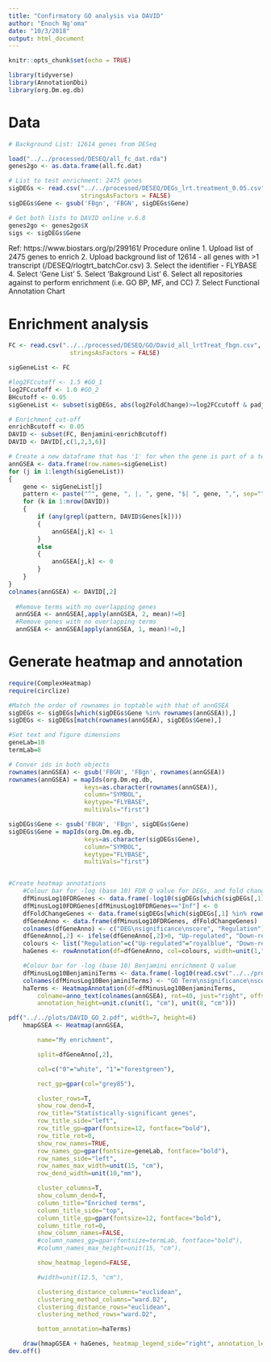 ```yaml
---
title: "Confirmatory GO analysis via DAVID"
author: "Enoch Ng'oma"
date: "10/3/2018"
output: html_document
---
```


```r
knitr::opts_chunk$set(echo = TRUE)

library(tidyverse)
library(AnnotationDbi)
library(org.Dm.eg.db)
```

# Data

```r
# Background List: 12614 genes from DESeq

load("../../processed/DESEQ/all_fc_dat.rda")
genes2go <- as.data.frame(all.fc.dat)

# List to test enrichment: 2475 genes
sigDEGs <- read.csv("../../processed/DESEQ/DEGs_lrt.treatment_0.05.csv",
                    stringsAsFactors = FALSE)
sigDEGs$Gene <- gsub('FBgn', 'FBGN', sigDEGs$Gene)

# Get both lists to DAVID online v.6.8
genes2go <- genes2go$X
sigs <- sigDEGs$Gene
```
Ref: https://www.biostars.org/p/299161/
Procedure online
1. Upload list of 2475 genes to enrich
2. Upload background list of 12614 - all genes with >1 transcript (/DESEQ/rlogtrt_batchCor.csv)
3. Select the identifier - FLYBASE
4. Select 'Gene List'
5. Select 'Bakground List'
6. Select all repositories against to perform enrichment (i.e. GO BP, MF, and CC) 
7. Select Functional Annotation Chart


# Enrichment analysis

```r
FC <- read.csv("../../processed/DESEQ/GO/David_all_lrtTreat_fbgn.csv", 
                 stringsAsFactors = FALSE)

sigGeneList <- FC

#log2FCcutoff <- 1.5 #GO_1
log2FCcutoff <- 1.0 #GO_2
BHcutoff <- 0.05
sigGeneList <- subset(sigDEGs, abs(log2FoldChange)>=log2FCcutoff & padj<=BHcutoff)[,1]

# Enrichment cut-off
enrichBcutoff <- 0.05
DAVID <- subset(FC, Benjamini<enrichBcutoff)
DAVID <- DAVID[,c(1,2,3,6)]

# Create a new dataframe that has '1' for when the gene is part of a term, and '0' when not
annGSEA <- data.frame(row.names=sigGeneList)
for (j in 1:length(sigGeneList))
{
    gene <- sigGeneList[j]
    pattern <- paste("^", gene, ", |, ", gene, "$| ", gene, ",", sep="")
    for (k in 1:nrow(DAVID))
    {
        if (any(grepl(pattern, DAVID$Genes[k])))
        {
            annGSEA[j,k] <- 1
        }
        else
        {
            annGSEA[j,k] <- 0
        }
    }
}
colnames(annGSEA) <- DAVID[,2]
  
  #Remove terms with no overlapping genes
  annGSEA <- annGSEA[,apply(annGSEA, 2, mean)!=0]
  #Remove genes with no overlapping terms
  annGSEA <- annGSEA[apply(annGSEA, 1, mean)!=0,]
```

# Generate heatmap and annotation

```r
require(ComplexHeatmap)
require(circlize)

#Match the order of rownames in toptable with that of annGSEA
sigDEGs <- sigDEGs[which(sigDEGs$Gene %in% rownames(annGSEA)),]
sigDEGs <- sigDEGs[match(rownames(annGSEA), sigDEGs$Gene),]

#Set text and figure dimensions
geneLab=10
termLab=8

# Conver ids in both objects
rownames(annGSEA) <- gsub('FBGN', 'FBgn', rownames(annGSEA))
rownames(annGSEA) = mapIds(org.Dm.eg.db,
                     keys=as.character(rownames(annGSEA)), 
                     column="SYMBOL",
                     keytype="FLYBASE",
                     multiVals="first")

sigDEGs$Gene <- gsub('FBGN', 'FBgn', sigDEGs$Gene)
sigDEGs$Gene = mapIds(org.Dm.eg.db,
                     keys=as.character(sigDEGs$Gene), 
                     column="SYMBOL",
                     keytype="FLYBASE",
                     multiVals="first")


#Create heatmap annotations
    #Colour bar for -log (base 10) FDR Q value for DEGs, and fold changes
    dfMinusLog10FDRGenes <- data.frame(-log10(sigDEGs[which(sigDEGs[,1] %in% rownames(annGSEA)),"padj"]))
    dfMinusLog10FDRGenes[dfMinusLog10FDRGenes=="Inf"] <- 0
    dfFoldChangeGenes <- data.frame(sigDEGs[which(sigDEGs[,1] %in% rownames(annGSEA)),"log2FoldChange"])
    dfGeneAnno <- data.frame(dfMinusLog10FDRGenes, dfFoldChangeGenes)
    colnames(dfGeneAnno) <- c("DEG\nsignificance\nscore", "Regulation")
    dfGeneAnno[,2] <- ifelse(dfGeneAnno[,2]>0, "Up-regulated", "Down-regulated")
    colours <- list("Regulation"=c("Up-regulated"="royalblue", "Down-regulated"="yellow"))
    haGenes <- rowAnnotation(df=dfGeneAnno, col=colours, width=unit(1,"cm"))

    #Colour bar for -log (base 10) Benjamini enrichment Q value
    dfMinusLog10BenjaminiTerms <- data.frame(-log10(read.csv("../../processed/DESEQ/GO/David_all_lrtTreat_fbgn.csv", header=TRUE)[which(read.csv("../../processed/DESEQ/GO/David_all_lrtTreat_fbgn.csv", header=TRUE)$Term %in% colnames(annGSEA)),"Benjamini"]))
    colnames(dfMinusLog10BenjaminiTerms) <- "GO Term\nsignificance\nscore"
    haTerms <- HeatmapAnnotation(df=dfMinusLog10BenjaminiTerms,
        colname=anno_text(colnames(annGSEA), rot=40, just="right", offset=unit(1,"npc")-unit(2,"mm"), gp=gpar(fontsize=termLab)),
        annotation_height=unit.c(unit(1, "cm"), unit(8, "cm")))

pdf("../../plots/DAVID_GO_2.pdf", width=7, height=6)
    hmapGSEA <- Heatmap(annGSEA,

        name="My enrichment",

        split=dfGeneAnno[,2],

        col=c("0"="white", "1"="forestgreen"),

        rect_gp=gpar(col="grey85"),

        cluster_rows=T,
        show_row_dend=T,
        row_title="Statistically-significant genes",
        row_title_side="left",
        row_title_gp=gpar(fontsize=12, fontface="bold"),
        row_title_rot=0,
        show_row_names=TRUE,
        row_names_gp=gpar(fontsize=geneLab, fontface="bold"),
        row_names_side="left",
        row_names_max_width=unit(15, "cm"),
        row_dend_width=unit(10,"mm"),

        cluster_columns=T,
        show_column_dend=T,
        column_title="Enriched terms",
        column_title_side="top",
        column_title_gp=gpar(fontsize=12, fontface="bold"),
        column_title_rot=0,
        show_column_names=FALSE,
        #column_names_gp=gpar(fontsize=termLab, fontface="bold"),
        #column_names_max_height=unit(15, "cm"),

        show_heatmap_legend=FALSE,

        #width=unit(12.5, "cm"),

        clustering_distance_columns="euclidean",
        clustering_method_columns="ward.D2",
        clustering_distance_rows="euclidean",
        clustering_method_rows="ward.D2",

        bottom_annotation=haTerms)

    draw(hmapGSEA + haGenes, heatmap_legend_side="right", annotation_legend_side="right")
dev.off()
```

